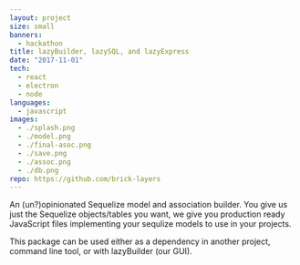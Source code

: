 ```yaml
---
layout: project
size: small
banners:
  - hackathon
title: lazyBuilder, lazySQL, and lazyExpress
date: "2017-11-01"
tech:
  - react
  - electron
  - node
languages:
  - javascript
images:
  - ./splash.png
  - ./model.png
  - ./final-asoc.png
  - ./save.png
  - ./assoc.png
  - ./db.png
repo: https://github.com/brick-layers
---
```


An (un?)opinionated Sequelize model and association builder.
You give us just the Sequelize objects/tables you want, we give you production ready JavaScript files implementing your sequlize models to use in your projects.

This package can be used either as a dependency in another project, command line tool, or with lazyBuilder (our GUI).
